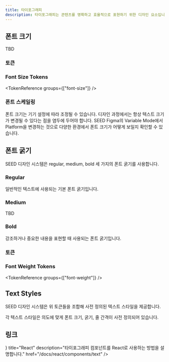 ```yaml
---
title: 타이포그래피
description: 타이포그래피는 콘텐츠를 명확하고 효율적으로 표현하기 위한 디자인 요소입니다.
---
```


<ComponentExample name="text-preview" previewOnly />

## 폰트 크기

TBD

### 토큰

### Font Size Tokens

<TokenReference groups={["font-size"]} />

### 폰트 스케일링

폰트 크기는 기기 설정에 따라 조정될 수 있습니다. 디자인 과정에서는 항상 텍스트 크기가 변경될 수 있다는 점을 염두에 두어야 합니다.
SEED Figma의 Variable Mode에서 Platform을 변경하는 것으로 다양한 환경에서 폰트 크기가 어떻게 보일지 확인할 수 있습니다.

## 폰트 굵기

SEED 디자인 시스템은 regular, medium, bold 세 가지의 폰트 굵기를 사용합니다.

### Regular

일반적인 텍스트에 사용되는 기본 폰트 굵기입니다.

### Medium

TBD

### Bold

강조하거나 중요한 내용을 표현할 때 사용되는 폰트 굵기입니다.

### 토큰

### Font Weight Tokens

<TokenReference groups={["font-weight"]} />

## Text Styles

SEED 디자인 시스템은 위 토큰들을 조합해 사전 정의된 텍스트 스타일을 제공합니다.

각 텍스트 스타일은 의도에 맞게 폰트 크기, 굵기, 줄 간격이 사전 정의되어 있습니다.

<ComponentSpecBlock id="typography" />

## 링크

<Cards>
  <Card
    icon={<AtomIcon />}
    title="React"
    description="타이포그래피 컴포넌트를 React로 사용하는 방법을 설명합니다."
    href="/docs/react/components/text"
  />
</Cards>

